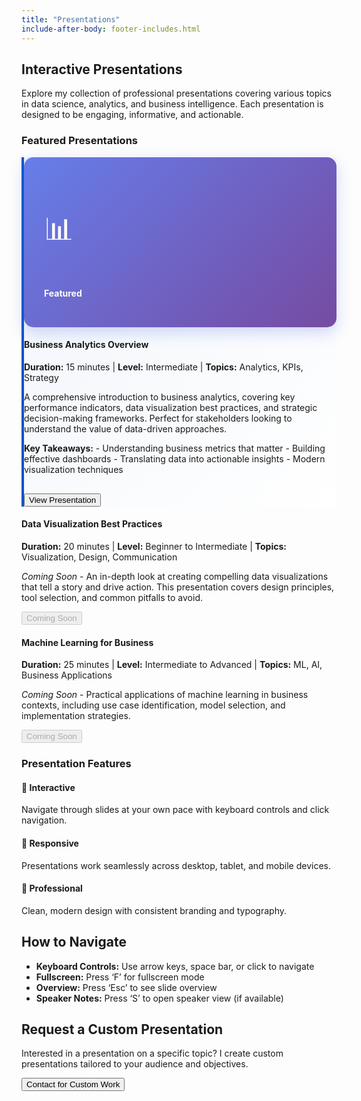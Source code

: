 ```yaml
---
title: "Presentations"
include-after-body: footer-includes.html
---
```


::: {.container-fluid .mt-4}
::: {.row .justify-content-center}
::: {.col-lg-10}

## Interactive Presentations

Explore my collection of professional presentations covering various topics in data science, analytics, and business intelligence. Each presentation is designed to be engaging, informative, and actionable.

### Featured Presentations

::: {.presentation-item style="background: linear-gradient(135deg, rgba(0, 85, 204, 0.05), rgba(255, 255, 255, 0.95)); border-left: 4px solid #0055cc;"}
::: {.row .align-items-center}
::: {.col-md-3 .text-center}
::: {style="background: linear-gradient(135deg, #667eea, #764ba2); color: white; padding: 2rem; border-radius: 15px; box-shadow: 0 8px 24px rgba(102, 126, 234, 0.3);"}
::: {style="font-size: 3rem; margin-bottom: 0.5rem;"}
📊
:::
**Featured**
:::
:::

::: {.col-md-9}
::: {.presentation-title}
#### Business Analytics Overview
:::
**Duration:** 15 minutes | **Level:** Intermediate | **Topics:** Analytics, KPIs, Strategy

A comprehensive introduction to business analytics, covering key performance indicators, data visualization best practices, and strategic decision-making frameworks. Perfect for stakeholders looking to understand the value of data-driven approaches.

**Key Takeaways:**
- Understanding business metrics that matter
- Building effective dashboards
- Translating data into actionable insights
- Modern visualization techniques

<button class="btn btn-primary" data-presentation="slides.html" style="margin-top: 1rem;">
  <i class="bi bi-play-circle"></i> View Presentation
</button>
:::
:::
:::

::: {.presentation-item}
::: {.presentation-title}
#### Data Visualization Best Practices
:::
**Duration:** 20 minutes | **Level:** Beginner to Intermediate | **Topics:** Visualization, Design, Communication

*Coming Soon* - An in-depth look at creating compelling data visualizations that tell a story and drive action. This presentation covers design principles, tool selection, and common pitfalls to avoid.

<button class="btn btn-outline-primary" disabled>
  <i class="bi bi-clock"></i> Coming Soon
</button>
:::

::: {.presentation-item}
::: {.presentation-title}
#### Machine Learning for Business
:::
**Duration:** 25 minutes | **Level:** Intermediate to Advanced | **Topics:** ML, AI, Business Applications

*Coming Soon* - Practical applications of machine learning in business contexts, including use case identification, model selection, and implementation strategies.

<button class="btn btn-outline-primary" disabled>
  <i class="bi bi-clock"></i> Coming Soon
</button>
:::

### Presentation Features

::: {.row .mt-5}
::: {.col-md-4 .mb-3}
::: {.card .text-center}
::: {.card-body}
#### 🎯 Interactive
Navigate through slides at your own pace with keyboard controls and click navigation.
:::
:::
:::

::: {.col-md-4 .mb-3}
::: {.card .text-center}
::: {.card-body}
#### 📱 Responsive
Presentations work seamlessly across desktop, tablet, and mobile devices.
:::
:::
:::

::: {.col-md-4 .mb-3}
::: {.card .text-center}
::: {.card-body}
#### 🎨 Professional
Clean, modern design with consistent branding and typography.
:::
:::
:::
:::

## How to Navigate

- **Keyboard Controls:** Use arrow keys, space bar, or click to navigate
- **Fullscreen:** Press 'F' for fullscreen mode
- **Overview:** Press 'Esc' to see slide overview
- **Speaker Notes:** Press 'S' to open speaker view (if available)

## Request a Custom Presentation

Interested in a presentation on a specific topic? I create custom presentations tailored to your audience and objectives.

<div class="text-center mt-4">
<button class="btn btn-outline-primary btn-lg">
  <i class="bi bi-envelope"></i> Contact for Custom Work
</button>
</div>

:::
:::
:::
